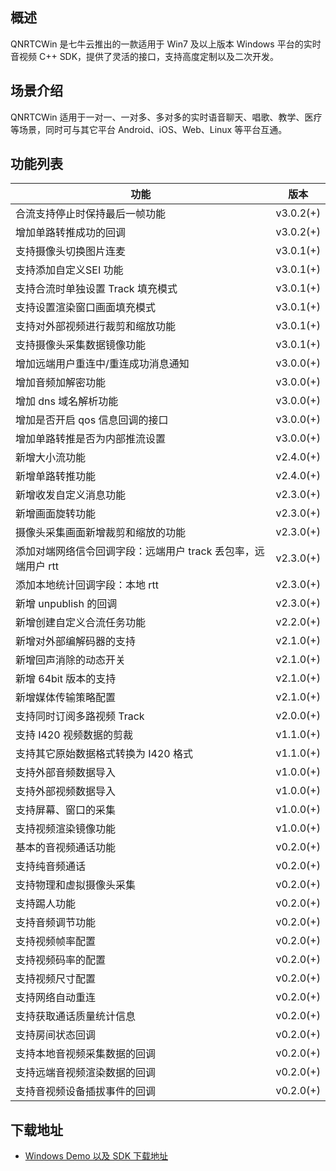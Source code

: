 ## 概述

QNRTCWin 是七牛云推出的一款适用于 Win7 及以上版本 Windows 平台的实时音视频 C++ SDK，提供了灵活的接口，支持高度定制以及二次开发。


## 场景介绍

QNRTCWin 适用于一对一、一对多、多对多的实时语音聊天、唱歌、教学、医疗等场景，同时可与其它平台 Android、iOS、Web、Linux 等平台互通。


## 功能列表

| 功能                                |   版本    |
| ------------------------------      | ---------- |
|合流支持停止时保持最后一帧功能          |v3.0.2(+)|
|增加单路转推成功的回调                       |v3.0.2(+)|
|支持摄像头切换图片连麦                        |v3.0.1(+)|
|支持添加自定义SEI 功能                      |v3.0.1(+)|
|支持合流时单独设置 Track 填充模式         |v3.0.1(+)|
|支持设置渲染窗口画面填充模式                         |v3.0.1(+)|
|支持对外部视频进行裁剪和缩放功能          |v3.0.1(+)|
|支持摄像头采集数据镜像功能         |v3.0.1(+)|
|增加远端用户重连中/重连成功消息通知     |v3.0.0(+)|
|增加音频加解密功能                    |v3.0.0(+)|
|增加 dns 域名解析功能                 |v3.0.0(+)|
|增加是否开启 qos 信息回调的接口             |v3.0.0(+)|
|增加单路转推是否为内部推流设置             |v3.0.0(+)|
| 新增大小流功能                  |v2.4.0(+)|
| 新增单路转推功能                             |v2.4.0(+)|
| 新增收发自定义消息功能                  |v2.3.0(+)|
| 新增画面旋转功能                             |v2.3.0(+)|
| 摄像头采集画面新增裁剪和缩放的功能   |v2.3.0(+)|
| 添加对端网络信令回调字段：远端用户 track 丢包率，远端用户 rtt        |v2.3.0(+)|
| 添加本地统计回调字段：本地 rtt      |v2.3.0(+)|
| 新增 unpublish 的回调                     |v2.3.0(+)|
| 新增创建自定义合流任务功能          |v2.2.0(+)|
| 新增对外部编解码器的支持             |v2.1.0(+)|
| 新增回声消除的动态开关                |v2.1.0(+)|
| 新增 64bit 版本的支持                 |v2.1.0(+)|
| 新增媒体传输策略配置                  |v2.1.0(+)|
| 支持同时订阅多路视频 Track             |v2.0.0(+)|
| 支持 I420 视频数据的剪裁               |v1.1.0(+)|
| 支持其它原始数据格式转换为 I420 格式    |v1.1.0(+)|
| 支持外部音频数据导入                 | v1.0.0(+)|
| 支持外部视频数据导入                 | v1.0.0(+)|
| 支持屏幕、窗口的采集                   | v1.0.0(+)|
| 支持视频渲染镜像功能                  | v1.0.0(+)|
| 基本的音视频通话功能                  | v0.2.0(+) |
| 支持纯音频通话                  		| v0.2.0(+) |
| 支持物理和虚拟摄像头采集               | v0.2.0(+) |
| 支持踢人功能                          | v0.2.0(+) |
| 支持音频调节功能                       | v0.2.0(+) |
| 支持视频帧率配置                       | v0.2.0(+) |
| 支持视频码率的配置                     | v0.2.0(+) |
| 支持视频尺寸配置                       | v0.2.0(+) |
| 支持网络自动重连                       | v0.2.0(+) |
| 支持获取通话质量统计信息               | v0.2.0(+) |
| 支持房间状态回调                       | v0.2.0(+) |
| 支持本地音视频采集数据的回调              | v0.2.0(+) |
| 支持远端音视频渲染数据的回调            | v0.2.0(+) |
| 支持音视频设备插拔事件的回调            | v0.2.0(+) |


## 下载地址




- [Windows Demo 以及 SDK 下载地址](https://github.com/pili-engineering/QNRTC-Windows)